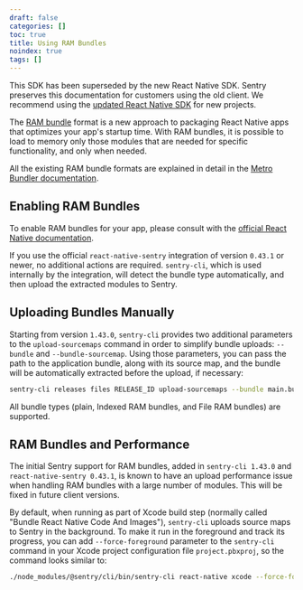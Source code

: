 ```yaml
---
draft: false
categories: []
toc: true
title: Using RAM Bundles
noindex: true
tags: []
---
```


<Alert level="warning" title="Note"><markdown>

This SDK has been superseded by the new React Native SDK. Sentry preserves this documentation for customers using the old client. We recommend using the [updated React Native SDK](/platforms/react-native/) for new projects.

</markdown></Alert>

The [RAM bundle](https://facebook.github.io/react-native/docs/performance#ram-bundles-inline-requires) format is a new approach to packaging React Native apps that optimizes your app's startup time. With RAM bundles, it is possible to load to memory only those modules that are needed for specific functionality, and only when needed.

All the existing RAM bundle formats are explained in detail in the [Metro Bundler documentation](https://facebook.github.io/metro/docs/en/bundling).

## Enabling RAM Bundles

To enable RAM bundles for your app, please consult with the [official React Native documentation](https://facebook.github.io/react-native/docs/performance#enable-the-ram-format).

If you use the official `react-native-sentry` integration of version `0.43.1` or newer, no additional actions are required. `sentry-cli`, which is used internally by the integration, will detect the bundle type automatically, and then upload the extracted modules to Sentry.

## Uploading Bundles Manually

Starting from version `1.43.0`, `sentry-cli` provides two additional parameters to the `upload-sourcemaps` command in order to simplify bundle uploads: `--bundle` and `--bundle-sourcemap`. Using those parameters, you can pass the path to the application bundle, along with its source map, and the bundle will be automatically extracted before the upload, if necessary:

```sh
sentry-cli releases files RELEASE_ID upload-sourcemaps --bundle main.bundle --bundle-sourcemap main.bundle.map
```

All bundle types (plain, Indexed RAM bundles, and File RAM bundles) are supported.

## RAM Bundles and Performance

The initial Sentry support for RAM bundles, added in `sentry-cli 1.43.0` and `react-native-sentry 0.43.1`, is known to have an upload performance issue when handling RAM bundles with a large number of modules. This will be fixed in future client versions.

By default, when running as part of Xcode build step (normally called "Bundle React Native Code And Images"), `sentry-cli` uploads source maps to Sentry in the background. To make it run in the foreground and track its progress, you can add `--force-foreground` parameter to the `sentry-cli` command in your Xcode project configuration file `project.pbxproj`, so the command looks similar to:

```sh
./node_modules/@sentry/cli/bin/sentry-cli react-native xcode --force-foreground ../node_modules/react-native/scripts/react-native-xcode.sh
```
